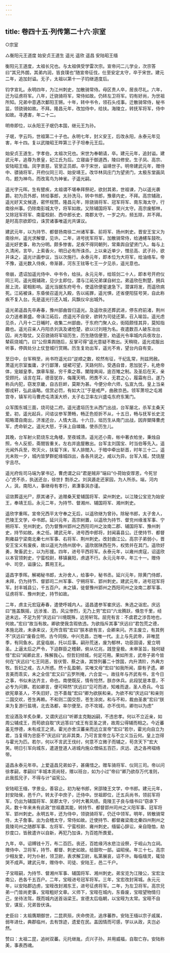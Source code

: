 ```yaml
---
---
---
```

title: 卷四十五·列传第二十六·宗室
---

○宗室

△衡阳元王道度  始安贞王道生  遥光  遥欣  遥昌  安陆昭王缅

衡阳元王道度，太祖长兄也。与太祖俱受学雷次宗。宣帝问二儿学业，次宗答曰“其兄外朗，其弟内润，皆良璞也”随宣帝征伐，仕至安定太守，卒于宋世。建元二年，追加封谥。无子，太祖以第十一子钧继道度后。

钧字宣礼。永明四年，为江州刺史，加散骑常侍。母区贵人卒，居丧尽礼。六年，迁为征虏将军。八年，迁骁骑将军，常侍如故。仍转左卫将军。钧有好尚，为世祖所知。兄弟中意遇次鄱阳王锵。十年，转中书令，领石头戍事。迁散骑常侍，秘书监，领骁骑如故。不拜。隆昌元年，改加侍中，给扶。海陵立，转抚军将军，侍中如故。寻遇害，年二十二。

明帝即位，以永阳王子珉仍本国，继元王为孙。

子珉，字云玙，世祖第二十子也。永明七年，封义安王，后改永阳，永泰元年见害，年十四。复以武陵昭王晔第三子子坦奉元王后。

始安贞王道生，字孝伯，太祖次兄也。宋世为奉朝请，卒。建元元年，追封谥。建武元年，追尊为景皇，妃江氏为后。立寝庙于御道西，陵曰修安。生子凤、高宗、安陆昭王缅。凤字景慈，官至正员郎。卒于宋世，谥靖世子。明帝建武元年，赠侍中、骠骑将军，开府仪同三司、始安靖王。改华林凤庄门为望贤门，太极东堂画凤鸟，题为神鸟，而改鸾鸟为神雀。子遥光嗣。

遥光字元晖。生有躄疾，太祖谓不堪奉拜祭祀，欲封其弟，世祖谏，乃以遥光袭爵。初为员外郎，转给事郎，太孙洗马，转中书郎，豫章内史，不拜。高宗辅政，遥光好天文候道，密怀规赞。隆昌元年，除骁骑将军、冠军将军、南东海太守，行南徐州事。仍除南彭城太守，将军如故。又除辅国将军、吴兴太守。高宗废郁林，又除冠军将军、南蛮校尉、西中郎长史、南郡太守。一岁之内，频五除，并不拜。是时高宗欲即位，诛赏诸事唯遥光共谋议。

建武元年，以为持节、都督扬南徐二州诸军事、前将军、扬州刺史。晋安王宝义为南徐州，遥光求解督，见许。二年，进号抚军将军，加散骑常侍，给通幰车鼓吹。遥光好吏事，称为分明。颇多惨害。足疾不得同朝列，常乘舆自望贤门入。每与上久清闲，言毕，上索香火，明日必有所诛杀。上以亲近单少，憎忌高、武子孙，欲并诛之，遥光计画参议，当以次施行。永泰元年，即本位为大将军，给油络车。帝不豫，遥光数入侍疾，帝渐甚，河东王铉等七王一夕见杀，遥光意也。

帝崩，遗诏加遥光侍中、中书令，给扶。永元元年，给班剑二十人，即本号开府仪同三司。遥光既辅政，见少主即位，潜与江祏兄弟谋自树立。弟遥欣在荆楚，拥兵居上流，密相影响。遥光当据东府号令，使遥欣便星速急下。潜谋将发，而遥欣病死。江祏被诛，东昏侯召遥光入殿，告以祏罪，遥光惧，还省便阳狂号哭，自此称疾不复入台。先是遥光行还入城，风飘仪伞出城外。

遥光弟遥昌先卒寿春，豫州部曲皆归遥光。及遥欣丧还葬武进，停东府前渚，荆州众力送者甚盛。帝诛江祏后，虑遥光不自安，欲转为司徒还第，召入喻旨。遥光虑见杀，八月十二日晡时，收集二州部曲，于东府门聚人众，街陌颇怪其异，莫知指趣也。遥光召亲人丹阳丞刘沨及诸伧楚，欲以讨刘暄为名。夜遣数百人破东冶出囚，尚方取仗。又召骁骑将军垣历生，历生随信便至，劝遥光令率城内兵夜攻台，辇萩烧城门，曰“公但乘舆随后，反掌可得”遥光意疑不敢出。天稍晓，遥光戎服出听事，停舆处分上仗登城行赏赐。历生复劝出军，遥光不肯，望台内自有变。

至日中，台军稍至，尚书符遥光曰“逆顺之数，皎然有征，干纪乱常，刑兹罔赦。萧遥光宗室蚩庸，才行鄙薄，缇裙可望，天路何阶。受遇自昔，恩加犹子，礼绝帝体，宠越皇季。旗章车服，穷千乘之尊。闉隍爽闿，逾百雉之制。及圣后在天，亲受顾托，话言在耳，德音犹存，侮蔑天明，罔畏不义，无君之心，履霜有日。遂乃称兵内犯，窃发京畿，自古巨衅，莫斯为甚。今便分命六师，弘宣九伐。皇上当亲御戎轩，弘此庙略。信赏必罚，有如大江”于是戒严，曲赦京邑。领军萧坦之屯湘宫寺，镇军司马曹虎屯清溪大桥，太子右卫率左兴盛屯东府东篱门。

众军围东城三面，烧司徒二府。遥光遣垣历生从西门出战，台军屡北，杀军主桑天爱。初，遥光起兵，问谘议参军萧畅，畅正色拒折不从，十五日，畅与抚军长史沈昭略潜自南出，济淮还台，人情大沮。十六日，垣历生从南门出战，因弃槊降曹虎军，虎命斩之。遥光大怒，于床上自竦踊，使杀历生儿。

其晚，台军射火箭烧东北角楼，至夜城溃。遥光还小斋，帐中著衣帢坐，秉烛自照，令人反拒，斋閤皆重关。左右并逾屋散出。台军主刘国宝、时当伯等先入。遥光闻外兵至，吹灭火，扶匐下床，军人排閤入，于暗中牵出斩首，时年三十二。遥光未败一夕，城内皆梦群蛇缘城四出，各各共说之，咸以为异。台军入城，焚烧屋宇且尽。

遥光府佐司马端为掌书记，曹虎谓之曰“君是贼非”端曰“仆荷始安厚恩，今死甘心”虎不杀，执送还台，徐世扌剽杀之。刘沨遁走还家园，为人所杀。端，河内人，沨，南阳人，事继母有孝行，弟溓事沨亦谨。

诏敛葬遥光尸，原其诸子。追赠桑天爱辅国将军、梁州刺史。以江陵公宝览为始安王，奉靖王后。永元二年，为持节、督湘州、辅国将军、湘州刺史。

遥欣字重晖。宣帝兄西平太守奉之无后，以遥欣继为曾孙。除秘书郎，太子舍人，巴陵王文学，中书郎。延兴元年，高宗树置，以遥欣为持节、督兖州缘淮军事、宁朔将军、兖州刺史。仍为督豫州郢州之西阳司州之汝南二郡、辅国将军、豫州刺史，持节如故。未之任。建武元年，进号西中郎将，封闻喜县公。迁使持节、都督荆雍益宁梁南北秦七州军事、右将军、荆州刺史。改封曲江公。高宗子弟弱小，晋安王宝义有废疾，故以遥光为扬州居中，遥欣居陕西在外，权势并在其门。遥欣好勇，聚畜武士，以为形援。四年，进号平西将军。永泰元年，以雍州虏寇，诏遥欣以本官领刺史，宁蛮校尉，移镇襄阳，虏退不行。永元元年卒，年三十一。赠侍中、司空，谥康公。葬用王礼。

遥昌字季晖。解褐秘书郎，太孙舍人，给事中，秘书丞。延兴元年，除黄门侍郎，未拜，仍为持节、督郢司二州军事、宁朔将军、郢州刺史。建武元年，进号冠军将军。封丰城县公，千五百户。未之镇，徙督豫州郢州之西阳司州之汝南二郡军事、征虏将军、豫州刺史，持节如故。

二年，虏主元宏寇寿春，遣使呼城内人。遥昌遣参军崔庆远、朱选之诣宏。庆远曰“旌盖飘摇，远涉淮、泗，风尘惨烈，无乃上劳”宏曰“六龙腾跃，倏忽千里，经途未远，不足为劳”庆远曰“川境既殊，远劳轩驾。屈完有言：不虞君之涉吾地也，何故。”宏曰“故当有故。卿欲使我含瑕依违。为欲指斥其事”庆远曰“君包荒之德，本施北政，未承来议，无所含瑕”宏曰“朕本欲有言，会卿来问。齐主废立，有其例不”庆远曰“废昏立明，古今同揆。中兴克昌，岂唯一代。主上与先武帝，非唯昆季，有同鱼水。武皇临崩，托以后事。嗣孙荒迷，废为郁林，功臣固请，爰立明圣。上逼太后之严令，下迫群臣之稽颡，俯从亿兆，践登皇极。未审圣旨，独何疑怪”宏曰“闻卿此言，殊解我心。但哲妇倾城，何足可用。果如所言，武帝子弟今皆何在”庆远曰“七王同恶，皆伏管、蔡之诛，其馀列蕃二十馀国，内升清阶，外典方牧。哲妇之戒，古人所惑。然十乱盈朝，实唯文母”宏曰“如我所闻，靡有孑遗。卿言美而乖实，未之全信”宏又曰“云罗所掩，六合宜一。故往年与齐武有书，言今日之事，书似未达齐主，命也。南使既反，情有怆然，朕亦休兵。此段犹是本意，不必专为问罪。若如卿言，便可释然”庆远曰“见可而进，知难而退，圣人奇兵。今旨欲宪章圣人，不失旧好，岂不善哉”宏曰“卿为欲朕和亲。为欲不和”庆远曰“和亲则二国交欢，苍生再赖。不和则二国交怨，苍生涂炭。和与不和，裁由圣衷”宏曰“朕来为复游行盐境，北去洛都，率尔便至。亦不攻城，亦不伐坞，卿勿以为虑”

宏设酒及羊炙杂果，又谓庆远曰“听卿主克黜凶嗣，不违忠孝。何以不立近亲，如周公辅成王，而苟欲自取”庆远答曰“成王有亚圣之贤，故周公得辅而相之。今近蕃虽无悖德，未有成王之贤。霍光亦舍汉蕃亲而远立宣帝”宏曰“若尔，霍光向自立为君，当复得为忠臣不”庆远曰“此非其类，乃可言宣帝立与不立义当云何。皇上岂得与霍光为匹。若尔，何以不言武王伐纣，何意不立微子而辅之，苟贪天下”宏大笑。明日引军向城东，遣道登道人进城内施众僧绢五百匹，庆远、选之各袴褶络带。

遥昌永泰元年卒。上爱遥昌兄弟如子，甚痛惜之。赠车骑将军、仪同三司。帝以问徐孝嗣，孝嗣曰“丰城本资尚轻，赠以班台，如为小过”帝曰“卿乃欲存万代准则，此我孤兄子，不得与计”谥宪公。

安陆昭王缅，字景业。善容止。初为秘书郎，宋邵陵王文学，中书郎。建元元年，封安陆侯，邑千户。转太子中庶子，迁侍中。世祖即位，迁五兵尚书，领前军将军，仍出为辅国将军、吴郡太守，少时大著风绩。竟陵王子良与缅书曰“窃承下风，数十年来未有此政”世祖嘉其能，转持节、都督郢州司州之义阳军事、冠军将军、郢州刺史。永明五年，还为侍中，领骁骑将军，仍迁中领军。明年，转散骑常侍，太子詹事。出为会稽太守，常侍如故。迁使持节、都督雍梁南北秦四州荆州之竟陵司州之随郡军事、左将军、宁蛮校尉、雍州刺史。缅留心辞讼，亲自隐恤，劫抄度口，皆赦遣许以自新，再犯乃加诛，为百姓所畏爱。

九年，卒。诏赙钱十万，布二百匹。丧还，百姓缘沔水悲泣设祭，于岘山为立祠。赠侍中、卫将军，持节、都督、刺史如故。给鼓吹一部。谥昭侯。年三十七。高宗少相友爱，时为仆射，领卫尉，表求解卫尉，私第展哀，诏不许。每临缅灵，辄恸哭不成声。建武元年，赠侍中、司徒、安陆王，邑二千户。

子宝晊嗣，为持节、督湘州军事、辅国将军、湘州刺史。弟宝览为江陵公，宝宏汝南公，邑各千五百户。二年，宝晊进号冠军将军。三年，宝宏改封宵城。永元元年，以安陆郡边虏，宝晊改封湘东王，进号征虏将军。二年，为左卫将军。高宗兄弟一门皆尚吏事，宝晊粗好文章。义师下，宝晊在城内，东昏废，宝晊望物情归己，坐待法驾，既而城内送首诣梁王。宣德太后临朝，以宝晊为太常。宝晊不自安，谋反，兄弟皆伏诛。

史臣曰：太祖膺期御世，二昆夙殒，庆命傍流，追序蕃胙。安陆王缅以宗子戚属，弱年进仕，典郡临州，去有馀迹，遗爱在民。盖因情而可感，学以从政，夫岂必然。

赞曰：太祖二昆，追树双蕃。元托继胤，贞兴子孙。并用威福，自取亡存。安陆称美，事表西魂。

